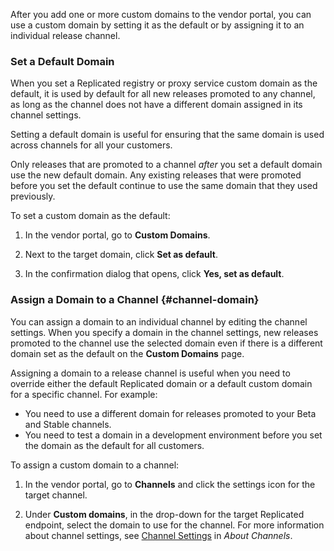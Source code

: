After you add one or more custom domains to the vendor portal, you can use a custom domain by setting it as the default or by assigning it to an individual release channel.

### Set a Default Domain

When you set a Replicated registry or proxy service custom domain as the default, it is used by default for all new releases promoted to any channel, as long as the channel does not have a different domain assigned in its channel settings.

Setting a default domain is useful for ensuring that the same domain is used across channels for all your customers.

Only releases that are promoted to a channel _after_ you set a default domain use the new default domain. Any existing releases that were promoted before you set the default continue to use the same domain that they used previously.

To set a custom domain as the default:

1. In the vendor portal, go to **Custom Domains**.

1. Next to the target domain, click **Set as default**.

1. In the confirmation dialog that opens, click **Yes, set as default**.

### Assign a Domain to a Channel {#channel-domain}

You can assign a domain to an individual channel by editing the channel settings. When you specify a domain in the channel settings, new releases promoted to the channel use the selected domain even if there is a different domain set as the default on the **Custom Domains** page.

Assigning a domain to a release channel is useful when you need to override either the default Replicated domain or a default custom domain for a specific channel. For example:
* You need to use a different domain for releases promoted to your Beta and Stable channels.
* You need to test a domain in a development environment before you set the domain as the default for all customers.

To assign a custom domain to a channel:

1. In the vendor portal, go to **Channels** and click the settings icon for the target channel.

1. Under **Custom domains**, in the drop-down for the target Replicated endpoint, select the domain to use for the channel. For more information about channel settings, see [Channel Settings](releases-about-channels#channel-settings) in _About Channels_.